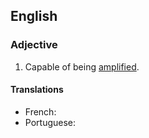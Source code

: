 ==English==

===Adjective===
{{en-adj|-}}

# Capable of being [[amplify|amplified]].

====Translations====
{{trans-top|capable of being amplified}}
* French: {{t+|fr|amplifiable}}
* Portuguese: {{t|pt|amplificável}}
{{trans-mid}}
{{trans-bottom}}